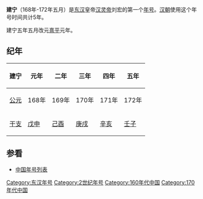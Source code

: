 {{Eranamebox|年号= 建宁
|起讫时间= 168年-172年五月
|政权= [[东汉|东汉]]
|帝王= [[汉灵帝|汉灵帝]]刘宏
|历时= 5年
|timeline= <timeline>
ImageSize  = width:200 height:50
PlotArea   = width:180 height:30 left:10 bottom:20
TimeAxis   = orientation:horizontal
DateFormat = yyyy
Period     = from:25 till:220
AlignBars  = early
ScaleMajor = increment:195 start:25
Colors =
  id:canvas value:rgb(1,1,0.85)
BackgroundColors = canvas:canvas
PlotData =
  width:15 color:black
  bar:era from:start till:end
  bar:era from:168 till:189 color:red
  bar:era from:168 till:172 color:yellow
</timeline>
|说明= 建宁在东汉及汉灵帝时期的位置
}}
'''建宁'''（168年-172年五月）是[[东汉|东汉]]皇帝[[汉灵帝|汉灵帝]]刘宏的第一个[[年号|年号]]。[[汉朝|汉朝]]使用这个年号时间共计5年。

建宁五年五月改元[[熹平|熹平]]元年。

==纪年==
{| class="wikitable" 
|-
!建宁!!元年!!二年!!三年!!四年!!五年
|-
![[公元|公元]]
|168年||169年||170年||171年||172年
|-
![[干支|干支]]
|[[戊申|戊申]]||[[己酉|己酉]]||[[庚戌|庚戌]]||[[辛亥|辛亥]]||[[壬子|壬子]]
|}

==参看==
*[[中国年号列表|中国年号列表]]

{{年号|[[永康_(东汉)|永康]]|[[中国年号列表|中国年号]]|[[熹平|熹平]]}}
{{漢朝年號}}

[[Category:东汉年号|Category:东汉年号]]
[[Category:2世纪年号|Category:2世纪年号]]
[[Category:160年代中国|Category:160年代中国]]
[[Category:170年代中国|Category:170年代中国]]